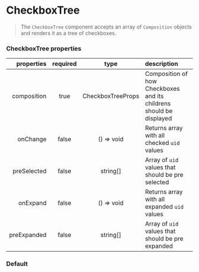 
<Meta title="Forms/CheckboxTree" component={CheckboxTreeTest} />

# CheckboxTree

> The `CheckboxTree` component accepts an array of `Composition` objects and renders it as a tree of checkboxes.

### CheckboxTree properties

|  properties | required |       type        | description                                                         |
| ----------: | :------: | :---------------: | :------------------------------------------------------------------ |
| composition |   true   | CheckboxTreeProps | Composition of how Checkboxes and its childrens should be displayed |
|    onChange |  false   |    () => void     | Returns array with all checked `uid` values                         |
| preSelected |  false   |     string[]      | Array of `uid` values that should be pre selected                   |
|    onExpand |  false   |    () => void     | Returns array with all expanded `uid` values                        |
| preExpanded |  false   |     string[]      | Array of `uid` values that should be pre expanded                   |

### Default

<Preview>
  <Story name="simple">
    <CheckboxTreeTest />
  </Story>
</Preview>
